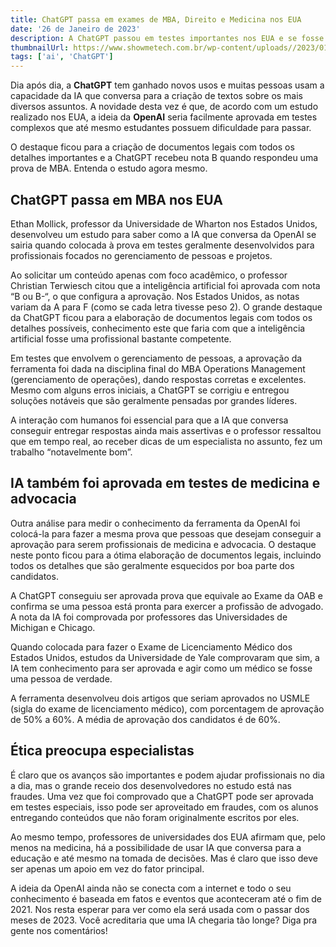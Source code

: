 ```yaml
---
title: ChatGPT passa em exames de MBA, Direito e Medicina nos EUA
date: '26 de Janeiro de 2023'
description: A ChatGPT passou em testes importantes nos EUA e se fosse uma pessoa de verdade, estaria pronta para ser uma boa gestora, médica ou advogada
thumbnailUrl: https://www.showmetech.com.br/wp-content/uploads//2023/01/destacada-chat-gpt-passa-em-mba-showmetech-1920x1024.png
tags: ['ai', 'ChatGPT']
---
```


Dia após dia, a <strong>ChatGPT</strong> tem ganhado novos usos e muitas pessoas usam a capacidade da IA que conversa para a criação de textos sobre os mais diversos assuntos. A novidade desta vez é que, de acordo com um estudo realizado nos EUA, a ideia da <strong>OpenAI</strong> seria facilmente aprovada em testes complexos que até mesmo estudantes possuem dificuldade para passar.

O destaque ficou para a criação de documentos legais com todos os detalhes importantes e a ChatGPT recebeu nota B quando respondeu uma prova de MBA. Entenda o estudo agora mesmo.

## ChatGPT passa em MBA nos EUA

Ethan Mollick, professor da Universidade de Wharton nos Estados Unidos, desenvolveu um estudo para saber como a IA que conversa da OpenAI se sairia quando colocada à prova em testes geralmente desenvolvidos para profissionais focados no gerenciamento de pessoas e projetos.

<LabeledImage
    label="Ferramenta tem conhecimento de grandes gestores (Foto: Reprodução/Internet)"
    src="https://www.showmetech.com.br/wp-content/uploads/2023/01/chat-gpt-passa-em-mba-showmetech-1320x742.webp"
    alt="telefone na mao"
/>

Ao solicitar um conteúdo apenas com foco acadêmico, o professor Christian Terwiesch citou que a inteligência artificial foi aprovada com nota “B ou B-“, o que configura a aprovação. Nos Estados Unidos, as notas variam da A para F (como se cada letra tivesse peso 2). O grande destaque da ChatGPT ficou para a elaboração de documentos legais com todos os detalhes possíveis, conhecimento este que faria com que a inteligência artificial fosse uma profissional bastante competente.

Em testes que envolvem o gerenciamento de pessoas, a aprovação da ferramenta foi dada na disciplina final do MBA Operations Management (gerenciamento de operações), dando respostas corretas e excelentes. Mesmo com alguns erros iniciais, a ChatGPT se corrigiu e entregou soluções notáveis que são geralmente pensadas por grandes líderes.

<LabeledImage
    src="https://www.showmetech.com.br/wp-content/uploads/2023/01/chat-gpt-passa-em-mba-showmetech-1-1320x880.webp"
    label="Mesmo com nota B, IA foi aprovada em teste de MBA (Foto: Reprodução/Internet)"
    alt="telefone chat"
/>

A interação com humanos foi essencial para que a IA que conversa conseguir entregar respostas ainda mais assertivas e o professor ressaltou que em tempo real, ao receber dicas de um especialista no assunto, fez um trabalho “notavelmente bom”.

## IA também foi aprovada em testes de medicina e advocacia

Outra análise para medir o conhecimento da ferramenta da OpenAI foi colocá-la para fazer a mesma prova que pessoas que desejam conseguir a aprovação para serem profissionais de medicina e advocacia. O destaque neste ponto ficou para a ótima elaboração de documentos legais, incluindo todos os detalhes que são geralmente esquecidos por boa parte dos candidatos.

A ChatGPT conseguiu ser aprovada prova que equivale ao Exame da OAB e confirma se uma pessoa está pronta para exercer a profissão de advogado. A nota da IA foi comprovada por professores das Universidades de Michigan e Chicago.

<LabeledImage
    src="https://www.showmetech.com.br/wp-content/uploads/2023/01/chat-gpt-passa-em-mba-showmetech-3-1320x902.jpg"
    alt="justica"
    label="Inteligência artificial foi aprovada em teste de advogados (Foto: Reprodução/Internet)"
/>

Quando colocada para fazer o Exame de Licenciamento Médico dos Estados Unidos, estudos da Universidade de Yale comprovaram que sim, a IA tem conhecimento para ser aprovada e agir como um médico se fosse uma pessoa de verdade.

<LabeledImage
    src="https://www.showmetech.com.br/wp-content/uploads/2023/01/chat-gpt-passa-em-mba-showmetech-2.jpeg"
    alt="medico com telefone"
    label="IA também conseguiu passar em teste de medicina (Foto: Reprodução/Internet)"
/>

A ferramenta desenvolveu dois artigos que seriam aprovados no USMLE (sigla do exame de licenciamento médico), com porcentagem de aprovação de 50% a 60%. A média de aprovação dos candidatos é de 60%.

## Ética preocupa especialistas

É claro que os avanços são importantes e podem ajudar profissionais no dia a dia, mas o grande receio dos desenvolvedores no estudo está nas fraudes. Uma vez que foi comprovado que a ChatGPT pode ser aprovada em testes especiais, isso pode ser aproveitado em fraudes, com os alunos entregando conteúdos que não foram originalmente escritos por eles.

Ao mesmo tempo, professores de universidades dos EUA afirmam que, pelo menos na medicina, há a possibilidade de usar IA que conversa para a educação e até mesmo na tomada de decisões. Mas é claro que isso deve ser apenas um apoio em vez do fator principal.

A ideia da OpenAI ainda não se conecta com a internet e todo o seu conhecimento é baseada em fatos e eventos que aconteceram até o fim de 2021. Nos resta esperar para ver como ela será usada com o passar dos meses de 2023. Você acreditaria que uma IA chegaria tão longe? Diga pra gente nos comentários!
